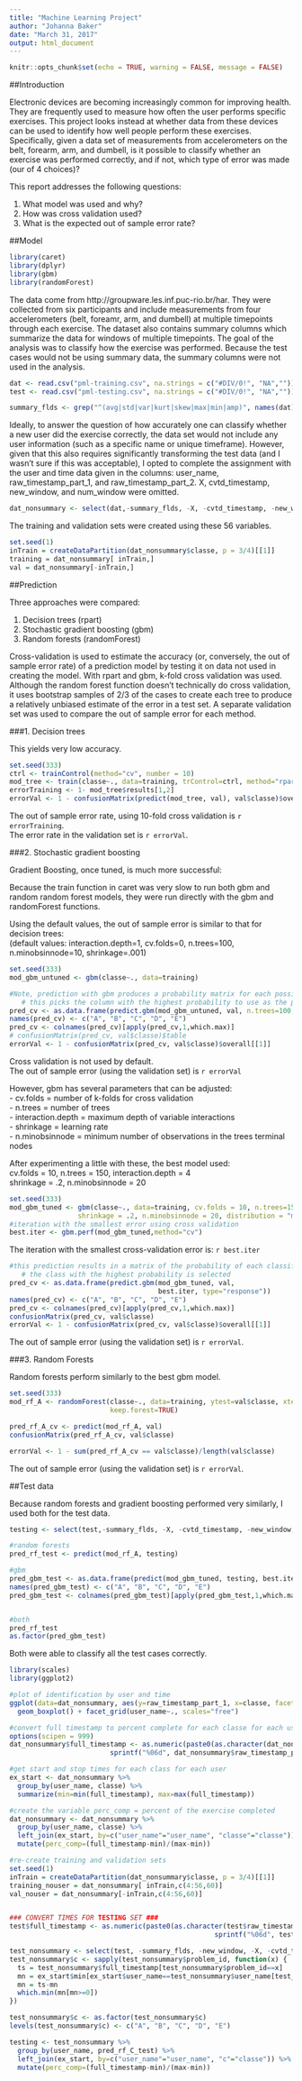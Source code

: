 ```yaml
---
title: "Machine Learning Project"
author: "Johanna Baker"
date: "March 31, 2017"
output: html_document
---
```


```r
knitr::opts_chunk$set(echo = TRUE, warning = FALSE, message = FALSE)
```

##Introduction

Electronic devices are becoming increasingly common for improving health. They are frequently used to measure how often the user performs specific exercises. This project looks instead at whether data from these devices can be used to identify how well people perform these exercises. Specifically, given a data set of measurements from accelerometers on the belt, forearm, arm, and dumbell, is it possible to classify whether an exercise was performed correctly, and if not, which type of error was made (our of 4 choices)? 

This report addresses the following questions:

1. What model was used and why?  
2. How was cross validation used?  
3. What is the expected out of sample error rate?  

##Model

``` r
library(caret)
library(dplyr)
library(gbm)
library(randomForest)
```


The data come from http://groupware.les.inf.puc-rio.br/har. They were collected from six participants and include measurements from four accelerometers (belt, foreamr, arm, and dumbell) at multiple timepoints through each exercise. The dataset also contains summary columns which summarize the data for windows of multiple timepoints. The goal of the analysis was to classify how the exercise was performed. Because the test cases would not be using summary data, the summary columns were not used in the analysis.


``` r

dat <- read.csv("pml-training.csv", na.strings = c("#DIV/0!", "NA",""))
test <- read.csv("pml-testing.csv", na.strings = c("#DIV/0!", "NA",""))

```
``` r
summary_flds <- grep("^(avg|std|var|kurt|skew|max|min|amp)", names(dat))
```


Ideally, to answer the question of how accurately one can classify whether a new user did the exercise correctly, the data set would not include any user information (such as a specific name or unique timeframe). However, given that this also requires significantly transforming the test data (and I wasn't sure if this was acceptable), I opted to complete the assignment with the user and time data given in the columns: user_name, raw_timestamp_part_1, and raw_timestamp_part_2. X, cvtd_timestamp, new_window, and num_window were omitted.


``` r
dat_nonsummary <- select(dat,-summary_flds, -X, -cvtd_timestamp, -new_window, -num_window)

```


The training and validation sets were created using these 56 variables.

``` r

set.seed(1)
inTrain = createDataPartition(dat_nonsummary$classe, p = 3/4)[[1]]
training = dat_nonsummary[ inTrain,]
val = dat_nonsummary[-inTrain,]

```


##Prediction

Three approaches were compared:

1. Decision trees (rpart)  
2. Stochastic gradient boosting (gbm)  
3. Random forests (randomForest)  


Cross-validation is used to estimate the accuracy (or, conversely, the out of sample error rate) of a prediction model by testing it on data not used in creating the model. With rpart and gbm, k-fold cross validation was used. Although the random forest function doesn't technically do cross validation, it uses bootstrap samples of 2/3 of the cases to create each tree to produce a relatively unbiased estimate of the error in a test set.  A separate validation set was used to compare the out of sample error for each method. 


###1. Decision trees

This yields very low accuracy.

``` r
set.seed(333)
ctrl <- trainControl(method="cv", number = 10)
mod_tree <- train(classe~., data=training, trControl=ctrl, method="rpart")
errorTraining <- 1- mod_tree$results[1,2]
errorVal <- 1 - confusionMatrix(predict(mod_tree, val), val$classe)$overall[[1]]
```

The out of sample error rate, using 10-fold cross validation is `r errorTraining`.  
The error rate in the validation set is `r errorVal`.  


###2. Stochastic gradient boosting

Gradient Boosting, once tuned, is much more successful:  

Because the train function in caret was very slow to run both gbm and random random forest models, they were run directly with the gbm and randomForest functions.  

Using the default values, the out of sample error is similar to that for decision trees:  
(default values: interaction.depth=1, cv.folds=0, n.trees=100, n.minobsinnode=10, shrinkage=.001)

``` r
set.seed(333)
mod_gbm_untuned <- gbm(classe~., data=training)

#Note, prediction with gbm produces a probability matrix for each possible classe;
   # this picks the column with the highest probability to use as the predicted value
pred_cv <- as.data.frame(predict.gbm(mod_gbm_untuned, val, n.trees=100, type="response"))
names(pred_cv) <- c("A", "B", "C", "D", "E")
pred_cv <- colnames(pred_cv)[apply(pred_cv,1,which.max)]
# confusionMatrix(pred_cv, val$classe)$table
errorVal <- 1 - confusionMatrix(pred_cv, val$classe)$overall[[1]]
```

Cross validation is not used by default.  
The out of sample error (using the validation set) is `r errorVal`  


However, gbm has several parameters that can be adjusted:   
 - cv.folds = number of k-folds for cross validation  
 - n.trees = number of trees  
 - interaction.depth = maximum depth of variable interactions  
 - shrinkage = learning rate  
 - n.minobsinnode = minimum number of observations in the trees terminal nodes  

After experimenting a little with these, the best model used:  
cv.folds = 10, n.trees = 150, interaction.depth = 4  
shrinkage = .2, n.minobsinnode = 20  

```r

set.seed(333)
mod_gbm_tuned <- gbm(classe~., data=training, cv.folds = 10, n.trees=150, interaction.depth = 4,
                 shrinkage = .2, n.minobsinnode = 20, distribution = "multinomial")
#iteration with the smallest error using cross validation
best.iter <- gbm.perf(mod_gbm_tuned,method="cv")
```

The iteration with the smallest cross-validation error is: `r best.iter`  
  
``` r

#this prediction results in a matrix of the probability of each classification for each row;
   # the class with the highest probability is selected
pred_cv <- as.data.frame(predict.gbm(mod_gbm_tuned, val, 
                                     best.iter, type="response"))
names(pred_cv) <- c("A", "B", "C", "D", "E")
pred_cv <- colnames(pred_cv)[apply(pred_cv,1,which.max)]
confusionMatrix(pred_cv, val$classe)
errorVal <- 1 - confusionMatrix(pred_cv, val$classe)$overall[[1]]

```

The out of sample error (using the validation set) is `r errorVal`.  
  


###3. Random Forests

Random forests perform similarly to the best gbm model.


``` r
set.seed(333)
mod_rf_A <- randomForest(classe~., data=training, ytest=val$classe, xtest=val[,1:55],
                         keep.forest=TRUE)

pred_rf_A_cv <- predict(mod_rf_A, val)
confusionMatrix(pred_rf_A_cv, val$classe)

errorVal <- 1 - sum(pred_rf_A_cv == val$classe)/length(val$classe)
```

The out of sample error (using the validation set) is `r errorVal`.

##Test data

Because random forests and gradient boosting performed very similarly, I used both for the test data.

``` r
testing <- select(test,-summary_flds, -X, -cvtd_timestamp, -new_window, -num_window)

#random forests
pred_rf_test <- predict(mod_rf_A, testing)

#gbm
pred_gbm_test <- as.data.frame(predict(mod_gbm_tuned, testing, best.iter, type="response"))
names(pred_gbm_test) <- c("A", "B", "C", "D", "E")
pred_gbm_test <- colnames(pred_gbm_test)[apply(pred_gbm_test,1,which.max)]


#both
pred_rf_test
as.factor(pred_gbm_test)


```


Both were able to classify all the test cases correctly.





``` r
library(scales)
library(ggplot2)

#plot of identification by user and time
ggplot(data=dat_nonsummary, aes(y=raw_timestamp_part_1, x=classe, facet=user_name)) +
  geom_boxplot() + facet_grid(user_name~., scales="free")

#convert full timestamp to percent complete for each classe for each user 
options(scipen = 999)
dat_nonsummary$full_timestamp <- as.numeric(paste0(as.character(dat_nonsummary$raw_timestamp_part_1),
                         sprintf("%06d", dat_nonsummary$raw_timestamp_part_2)))

#get start and stop times for each class for each user
ex_start <- dat_nonsummary %>%
  group_by(user_name, classe) %>%
  summarize(min=min(full_timestamp), max=max(full_timestamp))

#create the variable perc_comp = percent of the exercise completed
dat_nonsummary <- dat_nonsummary %>%
  group_by(user_name, classe) %>%
  left_join(ex_start, by=c("user_name"="user_name", "classe"="classe")) %>%
  mutate(perc_comp=(full_timestamp-min)/(max-min))

#re-create training and validation sets
set.seed(1)
inTrain = createDataPartition(dat_nonsummary$classe, p = 3/4)[[1]]
training_nouser = dat_nonsummary[ inTrain,c(4:56,60)]
val_nouser = dat_nonsummary[-inTrain,c(4:56,60)]


### CONVERT TIMES FOR TESTING SET ###
test$full_timestamp <- as.numeric(paste0(as.character(test$raw_timestamp_part_1),
                                                   sprintf("%06d", test$raw_timestamp_part_2)))

test_nonsummary <- select(test, -summary_flds, -new_window, -X, -cvtd_timestamp)
test_nonsummary$c <- sapply(test_nonsummary$problem_id, function(x) {
  ts = test_nonsummary$full_timestamp[test_nonsummary$problem_id==x] 
  mn = ex_start$min[ex_start$user_name==test_nonsummary$user_name[test_nonsummary$problem_id==x]]
  mn = ts-mn
  which.min(mn[mn>=0])
})

test_nonsummary$c <- as.factor(test_nonsummary$c)
levels(test_nonsummary$c) <- c("A", "B", "C", "D", "E")

testing <- test_nonsummary %>%
  group_by(user_name, pred_rf_C_test) %>%
  left_join(ex_start, by=c("user_name"="user_name", "c"="classe")) %>%
  mutate(perc_comp=(full_timestamp-min)/(max-min))


```

